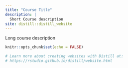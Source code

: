 ---
title: "Course Title"
description: |
  Short Course description
site: distill::distill_website
---

Long course description

```{r setup, include=FALSE}
knitr::opts_chunk$set(echo = FALSE)

# Learn more about creating websites with Distill at:
# https://rstudio.github.io/distill/website.html

```

